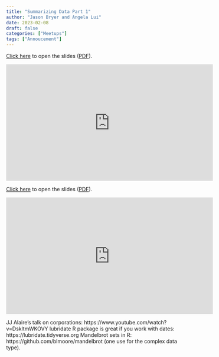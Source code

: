 ```yaml
---
title: "Summarizing Data Part 1"
author: "Jason Bryer and Angela Lui"
date: 2023-02-08
draft: false
categories: ["Meetups"]
tags: ["Annoucement"]
---
```



[Click here](/slides/02-Summarizing_Data1.html#1) to open the slides ([PDF](/slides/02-Summarizing_Data1.pdf)).

<iframe width="560" height="315" src="https://www.youtube.com/embed/-XEu1tAgklc" title="YouTube video player" frameborder="0" allow="accelerometer; autoplay; clipboard-write; encrypted-media; gyroscope; picture-in-picture" allowfullscreen></iframe>

<!--more-->

[Click here](/slides/02-Summarizing_Data1.html#1) to open the slides ([PDF](/slides/02-Summarizing_Data1.pdf)).

<iframe width="560" height="315" src="https://www.youtube.com/embed/-XEu1tAgklc" title="YouTube video player" frameborder="0" allow="accelerometer; autoplay; clipboard-write; encrypted-media; gyroscope; picture-in-picture" allowfullscreen></iframe>

JJ Alaire's talk on corporations: https://www.youtube.com/watch?v=DskltmWKOVY
lubridate R package is great if you work with dates: https://lubridate.tidyverse.org
Mandelbrot sets in R: https://github.com/blmoore/mandelbrot (one use for the complex data type).


